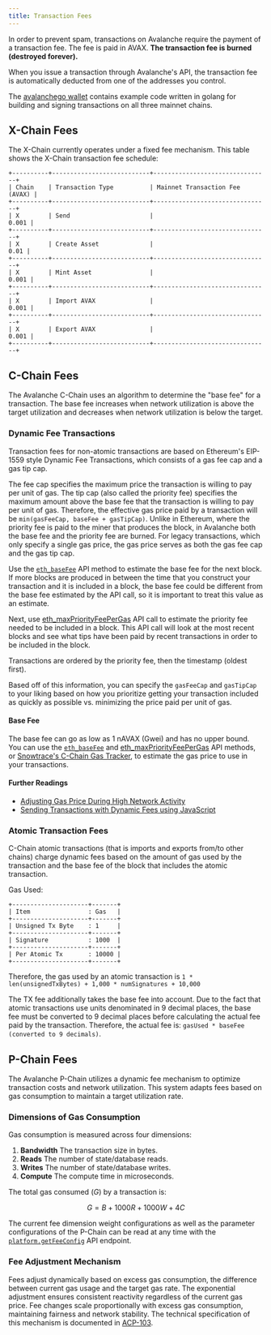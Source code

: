 ```yaml
---
title: Transaction Fees
---
```


In order to prevent spam, transactions on Avalanche require the payment of a transaction fee. The fee is paid in AVAX. **The transaction fee is burned (destroyed forever).**

When you issue a transaction through Avalanche's API, the transaction fee is automatically deducted from one of the addresses you control. 

The [avalanchego wallet](https://github.com/ava-labs/avalanchego/blob/master/wallet/chain) contains example code written in golang for building and signing transactions on all three mainnet chains. 

X-Chain Fees[​](#fee-schedule)
-------------------------------------------------------

The X-Chain currently operates under a fixed fee mechanism. This table shows the X-Chain transaction fee schedule:

```
+----------+---------------------------+--------------------------------+
| Chain    | Transaction Type          | Mainnet Transaction Fee (AVAX) |
+----------+---------------------------+--------------------------------+
| X        | Send                      |                          0.001 |
+----------+---------------------------+--------------------------------+
| X        | Create Asset              |                           0.01 |
+----------+---------------------------+--------------------------------+
| X        | Mint Asset                |                          0.001 |
+----------+---------------------------+--------------------------------+
| X        | Import AVAX               |                          0.001 |
+----------+---------------------------+--------------------------------+
| X        | Export AVAX               |                          0.001 |
+----------+---------------------------+--------------------------------+
```

C-Chain Fees[​](#c-chain-fees)
-------------------------------------------------------

The Avalanche C-Chain uses an algorithm to determine the "base fee" for a transaction. The base fee increases when network utilization is above the target utilization and decreases when network utilization is below the target.

### Dynamic Fee Transactions[​](#dynamic-fee-transactions )

Transaction fees for non-atomic transactions are based on Ethereum's EIP-1559 style Dynamic Fee Transactions, which consists of a gas fee cap and a gas tip cap.

The fee cap specifies the maximum price the transaction is willing to pay per unit of gas. The tip cap (also called the priority fee) specifies the maximum amount above the base fee that the transaction is willing to pay per unit of gas. Therefore, the effective gas price paid by a transaction will be `min(gasFeeCap, baseFee + gasTipCap)`. Unlike in Ethereum, where the priority fee is paid to the miner that produces the block, in Avalanche both the base fee and the priority fee are burned. For legacy transactions, which only specify a single gas price, the gas price serves as both the gas fee cap and the gas tip cap.

Use the [`eth_baseFee`](/docs/api-reference/c-chain/api#eth_basefee) API method to estimate the base fee for the next block. If more blocks are produced in between the time that you construct your transaction and it is included in a block, the base fee could be different from the base fee estimated by the API call, so it is important to treat this value as an estimate.

Next, use [eth\_maxPriorityFeePerGas](/docs/api-reference/c-chain/api#eth_maxpriorityfeepergas) API call to estimate the priority fee needed to be included in a block. This API call will look at the most recent blocks and see what tips have been paid by recent transactions in order to be included in the block.

Transactions are ordered by the priority fee, then the timestamp (oldest first).

Based off of this information, you can specify the `gasFeeCap` and `gasTipCap` to your liking based on how you prioritize getting your transaction included as quickly as possible vs. minimizing the price paid per unit of gas.

#### Base Fee[​](#base-fee)

The base fee can go as low as 1 nAVAX (Gwei) and has no upper bound. You can use the [`eth_baseFee`](/docs/api-reference/c-chain/api#eth_basefee) and [eth\_maxPriorityFeePerGas](/docs/api-reference/c-chain/api#eth_maxpriorityfeepergas) API methods, or [Snowtrace's C-Chain Gas Tracker](https://snowtrace.io/gastracker), to estimate the gas price to use in your transactions.

#### Further Readings[​](#further-readings)

- [Adjusting Gas Price During High Network Activity](/docs/dapps/advanced-tutorials/manually-adjust-gas-price)
- [Sending Transactions with Dynamic Fees using JavaScript](/docs/dapps/advanced-tutorials/dynamic-gas-fees)

### Atomic Transaction Fees[​](#atomic-transaction-fees)

C-Chain atomic transactions (that is imports and exports from/to other chains) charge dynamic fees based on the amount of gas used by the transaction and the base fee of the block that includes the atomic transaction.

Gas Used:

```
+---------------------+-------+
| Item                : Gas   |
+---------------------+-------+
| Unsigned Tx Byte    : 1     |
+---------------------+-------+
| Signature           : 1000  |
+---------------------+-------+
| Per Atomic Tx       : 10000 |
+---------------------+-------+
```

Therefore, the gas used by an atomic transaction is `1 * len(unsignedTxBytes) + 1,000 * numSignatures + 10,000`

The TX fee additionally takes the base fee into account. Due to the fact that atomic transactions use units denominated in 9 decimal places, the base fee must be converted to 9 decimal places before calculating the actual fee paid by the transaction. Therefore, the actual fee is: `gasUsed * baseFee (converted to 9 decimals)`.


P-Chain Fees[​](#p-chain-fees)
-------------------------------------------------------

The Avalanche P-Chain utilizes a dynamic fee mechanism to optimize transaction costs and network utilization. This system adapts fees based on gas consumption to maintain a target utilization rate.

### Dimensions of Gas Consumption
Gas consumption is measured across four dimensions:

1. **Bandwidth** The transaction size in bytes.
2. **Reads** The number of state/database reads.
3. **Writes** The number of state/database writes.
4. **Compute** The compute time in microseconds.

The total gas consumed ($G$) by a transaction is:

```math
G = B + 1000R + 1000W + 4C
```

The current fee dimension weight configurations as well as the parameter configurations of the P-Chain can be read at any time with the [`platform.getFeeConfig`](https://build.avax.network/docs/api-reference/p-chain/api#platformgetfeeconfig) API endpoint. 

### Fee Adjustment Mechanism
Fees adjust dynamically based on excess gas consumption, the difference between current gas usage and the target gas rate. The exponential adjustment ensures consistent reactivity regardless of the current gas price. Fee changes scale proportionally with excess gas consumption, maintaining fairness and network stability. The technical specification of this mechanism is documented in [ACP-103](https://github.com/avalanche-foundation/ACPs/blob/main/ACPs/103-dynamic-fees/README.md#mechanism).

